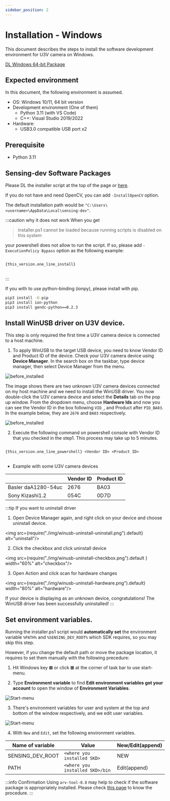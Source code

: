 ```yaml
---
sidebar_position: 2
---
```


# Installation - Windows

This document describes the steps to install the software development environment for U3V camera on Windows.


<div class="jsx-section">
<div class="board">
<a class="card" href={this_version.latest_installer_URL}>DL Windows 64-bit Package</a>
</div></div>

## Expected environment

In this document, the following environment is assumed.

* OS: Windows 10/11, 64 bit version
* Development environment (One of them)
    * Python 3.11 (with VS Code)
    * C++: Visual Studio 2019/2022
* Hardware:
    * USB3.0 compatible USB port x2

## Prerequisite

* Python 3.11

## Sensing-dev Software Packages

Please DL the installer script at the top of the page or <a href={this_version.latest_installer_URL}>here</a>.

<AddMsiInstructionIfLatest islatest={this_version.is_latest} version={this_version.latest_version}/>

If you do not have and need OpenCV, you can add `-InstallOpenCV` option.

The default installation path would be `"C:\Users\<username>\AppData\Local\sensing-dev"`.

:::caution why it does not work
When you get 

> installer.ps1 cannot be loaded because running scripts is disabled on this system

your powershell does not allow to run the script. If so, please add `-ExecutionPolicy Bypass` option as the following example:

<pre>
<code class="language-powershell">
{this_version.one_line_install}
</code>
</pre>

:::

If you with to use python-binding (ionpy), please install with pip.

```bash
pip3 install -U pip
pip3 install ion-python
pip3 install gendc-python==0.2.3
```


## Install WinUSB driver on U3V device.

This step is only required the first time a U3V camera device is connected to a host machine.
1. To apply WinUSB to the target USB device, you need to know Vendor ID and Product ID of the device.
Check your U3V camera device using **Device Manager**.
In the search box on the taskbar, type device manager, then select Device Manager from the menu.

![before_installed](./img/winusb-install-before_installed.png)

The image shows there are two unknown U3V camera devices connected on my host machine and we need to install the WinUSB driver. 
You now double-click the U3V camera device and select the **Details** tab on the pop up window. 
From the dropdown menu, choose **Hardware Ids** and now you can see the Vendor ID in the box following `VID_`, and Product after `PID_BA03`. 
In the example below, they are `2676` and `BA03` respectively. 

![before_installed](./img/winusb-install-vendorid.png)

2. Execute the following command on powershell console with Vendor ID that you checked in the step1. This process may take up to 5 minutes.
<pre>
<code class="language-powershell">
{this_version.one_line_powershell} &lt;Vendor ID&gt; &lt;Product ID&gt;
</code>
</pre>

* Example with some U3V camera devices

|                     | Vendor ID | Product ID |
|---------------------|-----------|------------|
| Basler daA1280-54uc | 2676      | BA03       |
| Sony Kizashi1.2     | 054C      | 0D7D       |

:::tip If you want to uninstall driver

1. Open Device Manager again, and right click on your device and choose uninstall device.

<img src={require("./img/winusb-uninstall-uninstall.png").default} alt="uninstall"/>

2. Click the checkbox and click uninstall device

<img src={require("./img/winusb-uninstall-checkbox.png").default } width="60%" alt="checkbox"/>


3. Open Action and click scan for hardware changes

<img src={require("./img/winusb-uninstall-hardware.png").default} width="80%" alt="hardware"/>

If your device is displaying as an unknown device, congratulations! The WinUSB driver has been successfully uninstalled!
:::


## Set environment variables.

Running the installer.ps1 script would **automatically set** the environment variable `%PATH%` and `%SENSING_DEV_ROOT%` which SDK requires, so you may skip this step.

However, if you change the default path or move the package location, it requires to set them manually with the following precedure:

1. Hit Windows key **&#8862;** or click **&#8862;** at the corner of task bar to use start-menu.

2. Type **Environment variable** to find **Edit environment variables got your account** to open the window of **Environment Variables**.

![Start-menu](./img/start-menu.png)

3. There's environment variables for user and system at the top and bottom of the window respectively, and we edit user variables.

![Start-menu](./img/environment-variables.png)

4. With `New` and `Edit`, set the following environment variables.

| Name of variable | Value | New/Edit(append) |
| --------   | ------- | ------- |
| SENSING_DEV_ROOT | `<where you installed SKD>` | NEW |
| PATH | `<where you installed SKD>/bin` | Edit(append) |

:::info Confirmation
Using `arv-tool-0.8` may help to check if the software package is appropriately installed. Please check [this page](../external/aravis/arv-tools.md) to know the procedure.
:::